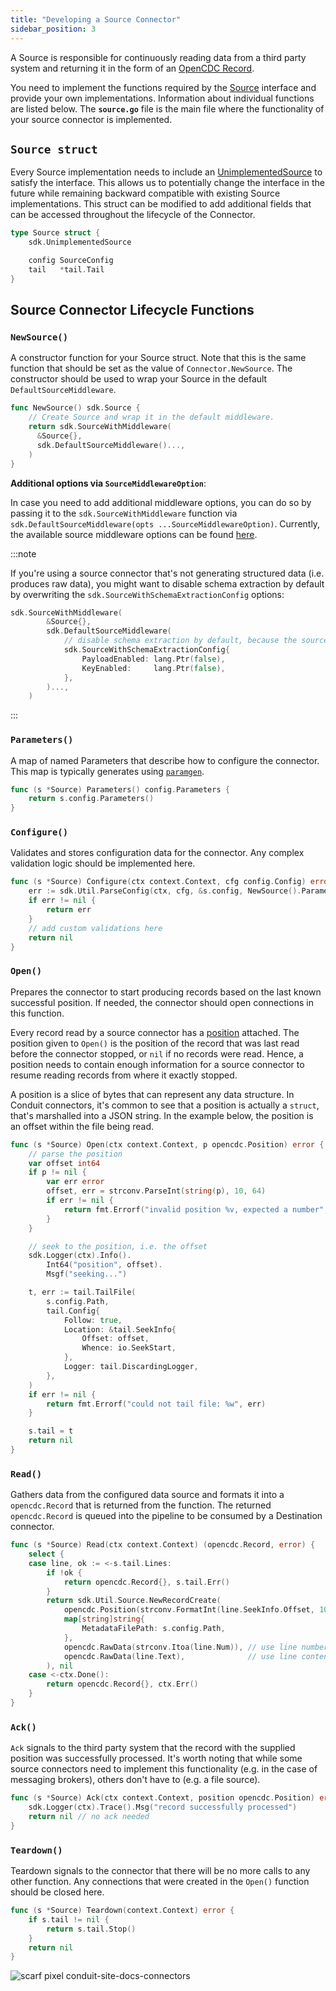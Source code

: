 ```yaml
---
title: "Developing a Source Connector"
sidebar_position: 3
---
```


A Source is responsible for continuously reading data from a third party system and returning it in the form of an [OpenCDC Record](https://pkg.go.dev/github.com/conduitio/conduit-commons/opencdc#Record).

You need to implement the functions required by the [Source](https://pkg.go.dev/github.com/conduitio/conduit-connector-sdk#Source) interface and provide your own implementations. Information about individual functions are listed below. The **`source.go`** file is the main file where the functionality of your source connector is implemented.

## `Source struct`

Every Source implementation needs to include an [UnimplementedSource](https://pkg.go.dev/github.com/conduitio/conduit-connector-sdk#UnimplementedSource) to satisfy the interface. This allows us to potentially change the interface in the future while remaining backward compatible with existing Source implementations. This struct can be modified to add additional fields that can be accessed throughout the lifecycle of the Connector.

```go
type Source struct {
    sdk.UnimplementedSource

    config SourceConfig
    tail   *tail.Tail
}
```

## Source Connector Lifecycle Functions

### `NewSource()`

A constructor function for your Source struct. Note that this is the same function that should be set as the value of `Connector.NewSource`. The constructor should be used to wrap your Source in the default `DefaultSourceMiddleware`.

```go
func NewSource() sdk.Source {
    // Create Source and wrap it in the default middleware.
    return sdk.SourceWithMiddleware(
      &Source{}, 
      sdk.DefaultSourceMiddleware()...,
    )
}
```

**Additional options via `SourceMiddlewareOption`**:

In case you need to add additional middleware options, you can do so by passing it to the `sdk.SourceWithMiddleware` function via `sdk.DefaultSourceMiddleware(opts ...SourceMiddlewareOption)`. Currently, the available source middleware options can be found [here](https://github.com/ConduitIO/conduit-connector-sdk/blob/1cbe778fabc8f903e075872560e6a91049d2e978/source_middleware.go#L42-L46).

:::note

If you're using a source connector that's not generating structured data (i.e. produces raw data), you might want to disable schema extraction by default by overwriting the `sdk.SourceWithSchemaExtractionConfig` options:

```go
sdk.SourceWithMiddleware(
        &Source{},
        sdk.DefaultSourceMiddleware(
            // disable schema extraction by default, because the source produces raw data
            sdk.SourceWithSchemaExtractionConfig{
                PayloadEnabled: lang.Ptr(false),
                KeyEnabled:     lang.Ptr(false),
            },
        )...,
    )
```
:::

### `Parameters()`

A map of named Parameters that describe how to configure the connector. This map is typically generates using [ `paramgen`](https://github.com/ConduitIO/conduit-commons/tree/main/paramgen).

```go
func (s *Source) Parameters() config.Parameters {
    return s.config.Parameters()
}
```

### `Configure()` 

Validates and stores configuration data for the connector. Any complex validation logic should be implemented here.

```go
func (s *Source) Configure(ctx context.Context, cfg config.Config) error {
    err := sdk.Util.ParseConfig(ctx, cfg, &s.config, NewSource().Parameters())
    if err != nil {
        return err
    }
    // add custom validations here
    return nil
}
```

### `Open()`

Prepares the connector to start producing records based on the last known successful position. If needed, the connector should open connections in this function.

Every record read by a source connector has
a [position](https://conduit.io/docs/features/opencdc-record#fields) attached.
The position given to `Open()` is the position of the record that was last read
before the connector stopped, or `nil` if no records were read. Hence, a
position needs to contain enough information for a source connector to resume
reading records from where it exactly stopped.

A position is a slice of bytes that can represent any data structure. In Conduit
connectors, it's common to see that a position is actually a `struct`, that's
marshalled into a JSON string. In the example below, the position is an offset
within the file being read.

```go
func (s *Source) Open(ctx context.Context, p opencdc.Position) error {
    // parse the position
    var offset int64
    if p != nil {
        var err error
        offset, err = strconv.ParseInt(string(p), 10, 64)
        if err != nil {
            return fmt.Errorf("invalid position %v, expected a number", p)
        }
    }

    // seek to the position, i.e. the offset
    sdk.Logger(ctx).Info().
        Int64("position", offset).
        Msgf("seeking...")

    t, err := tail.TailFile(
        s.config.Path,
        tail.Config{
            Follow: true,
            Location: &tail.SeekInfo{
                Offset: offset,
                Whence: io.SeekStart,
            },
            Logger: tail.DiscardingLogger,
        },
    )
    if err != nil {
        return fmt.Errorf("could not tail file: %w", err)
    }

    s.tail = t
    return nil
}
```

### `Read()`

Gathers data from the configured data source and formats it into a `opencdc.Record` that is returned from the function. The returned `opencdc.Record` is queued into the pipeline to be consumed by a Destination connector.

```go
func (s *Source) Read(ctx context.Context) (opencdc.Record, error) {
    select {
    case line, ok := <-s.tail.Lines:
        if !ok {
            return opencdc.Record{}, s.tail.Err()
        }
        return sdk.Util.Source.NewRecordCreate(
            opencdc.Position(strconv.FormatInt(line.SeekInfo.Offset, 10)),
            map[string]string{
                MetadataFilePath: s.config.Path,
            },
            opencdc.RawData(strconv.Itoa(line.Num)), // use line number as key
            opencdc.RawData(line.Text),              // use line content as payload
        ), nil
    case <-ctx.Done():
        return opencdc.Record{}, ctx.Err()
    }
}
```

### `Ack()`

`Ack` signals to the third party system that the record with the supplied position was successfully processed. It's worth noting that while some source connectors need to implement this functionality (e.g. in the case of messaging brokers), others don't have to (e.g. a file source).

```go
func (s *Source) Ack(ctx context.Context, position opencdc.Position) error {
    sdk.Logger(ctx).Trace().Msg("record successfully processed")
    return nil // no ack needed
}
```

### `Teardown()`

Teardown signals to the connector that there will be no more calls to any other function. Any connections that were created in the `Open()` function should be closed here.

```go
func (s *Source) Teardown(context.Context) error {
    if s.tail != nil {
        return s.tail.Stop()
    }
    return nil
}
```

![scarf pixel conduit-site-docs-connectors](https://static.scarf.sh/a.png?x-pxid=2fa824d7-fd94-4cf9-a5c8-ea63c9860213)
